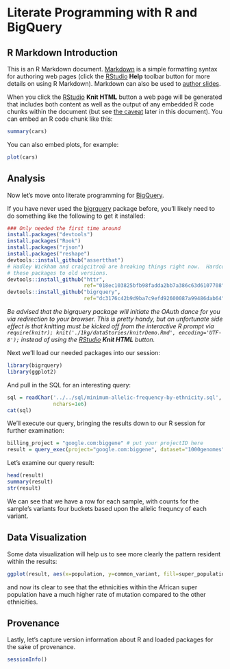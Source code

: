 <!-- R Markdown Documentation, DO NOT EDIT THE PLAIN MARKDOWN VERSION OF THIS FILE -->

<!-- Copyright 2014 Google Inc. All rights reserved. -->

<!-- Licensed under the Apache License, Version 2.0 (the "License"); -->
<!-- you may not use this file except in compliance with the License. -->
<!-- You may obtain a copy of the License at -->

<!--     http://www.apache.org/licenses/LICENSE-2.0 -->

<!-- Unless required by applicable law or agreed to in writing, software -->
<!-- distributed under the License is distributed on an "AS IS" BASIS, -->
<!-- WITHOUT WARRANTIES OR CONDITIONS OF ANY KIND, either express or implied. -->
<!-- See the License for the specific language governing permissions and -->
<!-- limitations under the License. -->

Literate Programming with R and BigQuery
========================================================

R Markdown Introduction
-------------------------

This is an R Markdown document. [Markdown](http://daringfireball.net/projects/markdown/syntax) is a simple formatting syntax for authoring web pages (click the [RStudio](http://www.rstudio.com/) **Help** toolbar button for more details on using R Markdown).  Markdown can also be used to [author slides](http://www.rstudio.com/ide/docs/presentations/overview).

When you click the [RStudio](http://www.rstudio.com/) **Knit HTML** button a web page will be generated that includes both content as well as the output of any embedded R code chunks within the document (but see [the caveat](#caveat) later in this document).  You can embed an R code chunk like this:

```r
summary(cars)
```

You can also embed plots, for example:

```r
plot(cars)
```

Analysis
--------------

Now let's move onto literate programming for [BigQuery](https://developers.google.com/bigquery/).  

If you have never used the [bigrquery](https://github.com/hadley/bigrquery) package before, you'll likely need to do something like the following to get it installed:

```r
### Only needed the first time around
install.packages("devtools")
install.packages("Rook")
install.packages("rjson")
install.packages("reshape")
devtools::install_github("assertthat")
# Hadley Wickham and craigcitro@ are breaking things right now.  Hardcode
# these packages to old versions.
devtools::install_github("httr", 
                         ref="018ec103825bfb98fadda2bb7a386c63d6107708")
devtools::install_github("bigrquery", 
                         ref="dc3176c42b9d9ba7c9efd92600087a99486dab64")
```

<a id="caveat">_Be advised that the bigrquery package will initiate the OAuth dance for you via redirection to your browser.  This is pretty handy, but an unfortunate side effect is that knitting must be kicked off from the interactive R prompt via `require(knitr); knit('./1kg/dataStories/knitrDemo.Rmd', encoding='UTF-8');` instead of using the [RStudio](http://www.rstudio.com/) **Knit HTML** button._</a>

Next we'll load our needed packages into our session:
```r
library(bigrquery)
library(ggplot2)
```

And pull in the SQL for an interesting query:
```r
sql = readChar('../../sql/minimum-allelic-frequency-by-ethnicity.sql',
               nchars=1e6)
cat(sql)
```

We'll execute our query, bringing the results down to our R session for further examination:
```r
billing_project = "google.com:biggene" # put your projectID here
result = query_exec(project="google.com:biggene", dataset="1000genomes", query=sql, billing = billing_project)
```

Let's examine our query result:
```r
head(result)
summary(result)
str(result)
```
We can see that we have a row for each sample, with counts for the sample's variants four buckets based upon the allelic frequncy of each variant.


Data Visualization
-------------------
Some data visualization will help us to see more clearly the pattern resident within the results:
```r
ggplot(result, aes(x=population, y=common_variant, fill=super_population)) + geom_boxplot() + ylab("Count of common variants per sample") + ggtitle("Common Variants (Minimum Allelic Frequency 5%)")
```
and now its clear to see that the ethnicities within the African super population have a much higher rate of mutation compared to the other ethnicities.


Provenance
-------------------
Lastly, let's capture version information about R and loaded packages for the sake of provenance.
```r
sessionInfo()
```
